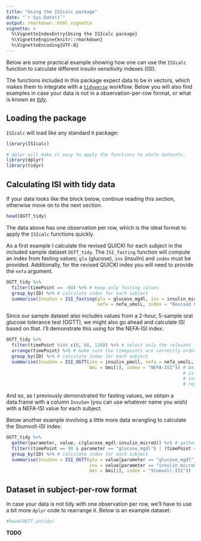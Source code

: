 ```yaml
---
title: "Using the ISIcalc package"
date: "`r Sys.Date()`"
output: rmarkdown::html_vignette
vignette: >
  %\VignetteIndexEntry{Using the ISIcalc package}
  %\VignetteEngine{knitr::rmarkdown}
  %\VignetteEncoding{UTF-8}
---
```


Below are some practical example showing how one can use the `ISIcalc` function to 
calculate different insulin sensitivity indexes (ISI).

The functions included in this package expect data to be in vectors, which makes 
them to integrate with a [`tidyverse`](http://tidyverse.org/) workflow. Below you will also find examples
in case your data is not in a observation-per-row format, or what is known as [*tidy*](http://vita.had.co.nz/papers/tidy-data.html).


## Loading the package

`ISIcalc` will load like any standard `R` package:
```r
library(ISIcalc)

# dplyr will make it easy to apply the functions to whole datasets.
library(dplyr)
library(tidyr)
```



## Calculating ISI with tidy data

If your data looks like the block below, continue reading this section, otherwise move on
to the next section.

```r
head(OGTT_tidy)
```

The data above has one observation per row, which is the ideal format to apply the `ISIcalc` functions quickly.

As a first example I calculate the revised QUICKI for each subject in the included sample dataset `OGTT_tidy`. The `ISI_fasting` function will compute an index from fasting values; `glu` (glucose), `ins` (insulin) and `index` must be provided. Additionally, for the revised QUICKI index you will need to provide the `nefa` argument.

```r
OGTT_tidy %>%
  filter(timePoint == -60) %>% # keep only fasting values
  group_by(ID) %>% # calculate index for each subject
  summarise(InsuSen = ISI_fasting(glu = glucose_mgdl, ins = insulin_microU, 
                                  nefa = nefa_umolL, index = "Revised QUICKI"))
```

Since our sample dataset also includes values from a 2-hour, 5-sample oral glucose tolerance test (OGTT), we might also go ahead and calculate ISI based on that. I'll demonstrate this using for the NEFA-ISI index:

```r
OGTT_tidy %>%
  filter(timePoint %in% c(0, 60, 120)) %>% # select only the relevant timepoints
  arrange(timePoint) %>% # make sure the timepoints are correctly ordered
  group_by(ID) %>% # calculate index for each subject
  summarise(InsuSen = ISI_OGTT(ins = insulin_pmoll, nefa = nefa_umolL, 
                               bmi = bmi[1], index = "NEFA-ISI")) # bmi[1] ensures only one value 
                                                                  # is passed on to the function, 
                                                                  # instead of a vector of 
                                                                  # repeating values.
```

And so, as I previously demonstrated for fasting values, we obtain a data.frame with a column `InsuSen` (you can use whatever name you wish) with a NEFA-ISI value for each subject.

Below another example involving a little more data wrangling to calculate the Stumvoll-ISI index:

```r
OGTT_tidy %>%
  gather(parameter, value, c(glucose_mgdl:insulin_microU)) %>% # gather all the columns into a single one
  filter((timePoint == 90 & parameter == "glucose_mgdl") | (timePoint == 120 & parameter == "insulin_microU")) %>% # select only the relevant timepoints
  group_by(ID) %>% # calculate index for each subject
  summarise(InsuSen = ISI_OGTT(glu = value[parameter == "glucose_mgdl"],
                               ins = value[parameter == "insulin_microU"], 
                               bmi = bmi[1], index = "Stumvoll-ISI"))
```



## Dataset in subject-per-row format

In case your data is not tidy with one observation per row, we'll have to use a bit more `dplyr` code to rearrange it. Below is an example dataset:

```r
#head(OGTT_untidy)
```

**TODO**
